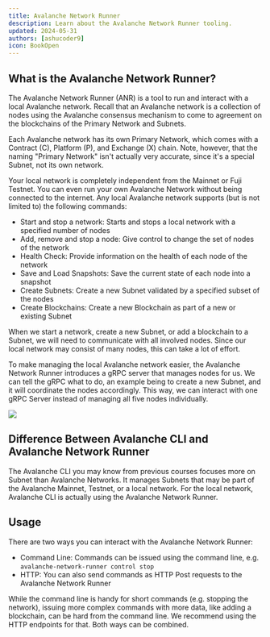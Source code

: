 ```yaml
---
title: Avalanche Network Runner
description: Learn about the Avalanche Network Runner tooling.
updated: 2024-05-31
authors: [ashucoder9]
icon: BookOpen
---
```


## What is the Avalanche Network Runner?

The Avalanche Network Runner (ANR) is a tool to run and interact with a local Avalanche network. Recall that an Avalanche network is a collection of nodes using the Avalanche consensus mechanism to come to agreement on the blockchains of the Primary Network and Subnets.

Each Avalanche network has its own Primary Network, which comes with a Contract (C), Platform (P), and Exchange (X) chain. Note, however, that the naming "Primary Network" isn't actually very accurate, since it's a special Subnet, not its own network. 

Your local network is completely independent from the Mainnet or Fuji Testnet. You can even run your own Avalanche Network without being connected to the internet. Any local Avalanche network supports (but is not limited to) the following commands:

- Start and stop a network: Starts and stops a local network with a specified number of nodes
- Add, remove and stop a node: Give control to change the set of nodes of the network 
- Health Check: Provide information on the health of each node of the network
- Save and Load Snapshots: Save the current state of each node into a snapshot
- Create Subnets: Create a new Subnet validated by a specified subset of the nodes
- Create Blockchains: Create a new Blockchain as part of a new or existing Subnet

When we start a network, create a new Subnet, or add a blockchain to a Subnet, we will need to communicate with all involved nodes. Since our local network may consist of many nodes, this can take a lot of effort.

To make managing the local Avalanche network easier, the Avalanche Network Runner introduces a gRPC server that manages nodes for us. We can tell the gRPC what to do, an example being to create a new Subnet, and it will coordinate the nodes accordingly. This way, we can interact with one gRPC Server instead of managing all five nodes individually. 

![](/course-images/customizing-evm/15.png)

## Difference Between Avalanche CLI and Avalanche Network Runner

The Avalanche CLI you may know from previous courses focuses more on Subnet than Avalanche Networks. It manages Subnets that may be part of the Avalanche Mainnet, Testnet, or a local network. For the local network, Avalanche CLI is actually using the Avalanche Network Runner.

## Usage

There are two ways you can interact with the Avalanche Network Runner:

- Command Line: Commands can be issued using the command line, e.g. `avalanche-network-runner control stop`
- HTTP: You can also send commands as HTTP Post requests to the Avalanche Network Runner

While the command line is handy for short commands (e.g. stopping the network), issuing more complex commands with more data, like adding a blockchain, can be hard from the command line. We recommend using the HTTP endpoints for that. Both ways can be combined.